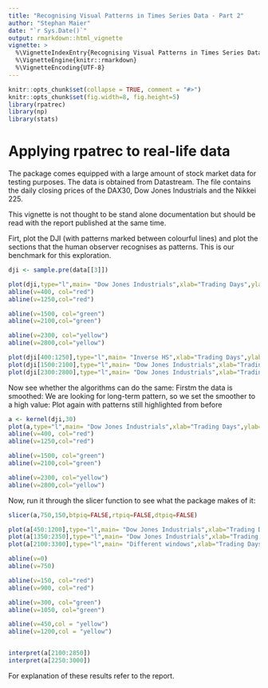```yaml
---
title: "Recognising Visual Patterns in Times Series Data - Part 2"
author: "Stephan Maier"
date: "`r Sys.Date()`"
output: rmarkdown::html_vignette
vignette: >
  %\VignetteIndexEntry{Recognising Visual Patterns in Times Series Data}
  %\VignetteEngine{knitr::rmarkdown}
  %\VignetteEncoding{UTF-8}
---
```


```r
knitr::opts_chunk$set(collapse = TRUE, comment = "#>")
knitr::opts_chunk$set(fig.width=8, fig.height=5)
library(rpatrec)
library(np)
library(stats)
```

# Applying rpatrec to real-life data

The package comes equipped with a large amount of stock market data for testing purposes. The data is obtained from Datastream. The file \code{stockmarket.RData} contains the daily closing prices of the DAX30, Dow Jones Industrials and the Nikkei 225.

This vignette is not thought to be stand alone documentation but should be read with the report published at the same time. 


Firt, plot the DJI (with patterns marked between colourful lines) and plot the sections that the human observer recognises as patterns. This is our benchmark for this exploration.

```r
dji <- sample.pre(data[[3]])

plot(dji,type="l",main= "Dow Jones Industrials",xlab="Trading Days",ylab="Closing Price",col="blue")
abline(v=400, col="red")
abline(v=1250,col="red")

abline(v=1500, col="green")
abline(v=2100,col="green")

abline(v=2300, col="yellow")
abline(v=2800,col="yellow")

plot(dji[400:1250],type="l",main= "Inverse HS",xlab="Trading Days",ylab="Closing Price",col="blue")
plot(dji[1500:2100],type="l",main= "Dow Jones Industrials",xlab="Trading Days",ylab="Closing Price",col="blue")
plot(dji[2300:2800],type="l",main= "Dow Jones Industrials",xlab="Trading Days",ylab="Closing Price",col="blue")


```
Now see whether the algorithms can do the same:
Firstm the data is smoothed:
We are looking for long-term pattern, so we set the smoother to a high value:
Plot again with patterns still highlighted from before
```r

a <- kernel(dji,30)
plot(a,type="l",main= "Dow Jones Industrials",xlab="Trading Days",ylab="Closing Price",col="blue")
abline(v=400, col="red")
abline(v=1250,col="red")

abline(v=1500, col="green")
abline(v=2100,col="green")

abline(v=2300, col="yellow")
abline(v=2800,col="yellow")

```
Now, run it through the slicer function to see what the package makes of it:


```r

slicer(a,750,150,btpiq=FALSE,rtpiq=FALSE,dtpiq=FALSE)
```

```r
plot(a[450:1200],type="l",main= "Dow Jones Industrials",xlab="Trading Days",ylab="Closing Price",col="blue")
plot(a[1350:2350],type="l",main= "Dow Jones Industrials",xlab="Trading Days",ylab="Closing Price",col="blue")
plot(a[2100:3300],type="l",main= "Different windows",xlab="Trading Days",ylab="Closing Price",col="blue")

abline(v=0)
abline(v=750)

abline(v=150, col="red")
abline(v=900, col="red")

abline(v=300, col="green")
abline(v=1050, col="green")

abline(v=450,col = "yellow")
abline(v=1200,col = "yellow")



```

```r
interpret(a[2100:2850])
interpret(a[2250:3000])

```
For explanation of these results refer to the report.
